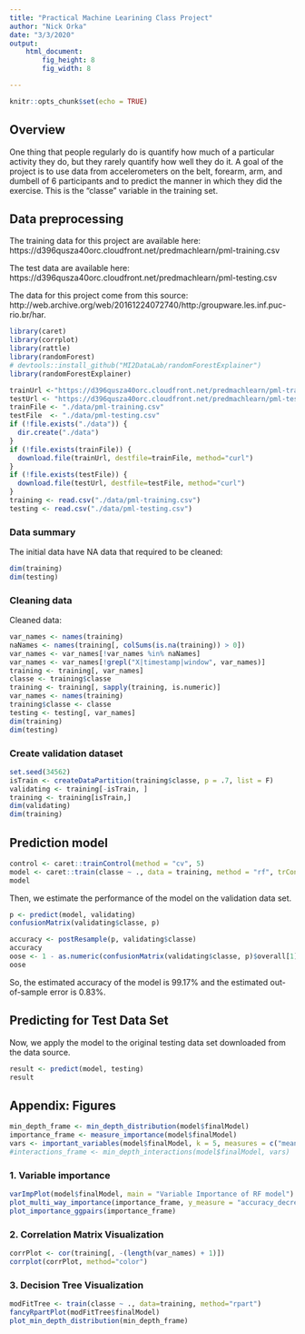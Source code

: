 ```yaml
---
title: "Practical Machine Learining Class Project"
author: "Nick Orka"
date: "3/3/2020"
output: 
    html_document:
        fig_height: 8
        fig_width: 8

---
```


```r
knitr::opts_chunk$set(echo = TRUE)
```

## Overview

One thing that people regularly do is quantify how much of a particular activity they do, but they rarely quantify how well they do it. A goal of the project is to use data from accelerometers on the belt, forearm, arm, and dumbell of 6 participants and to predict the manner in which they did the exercise. This is the "classe" variable in the training set.

## Data preprocessing
The training data for this project are available here:  
https://d396qusza40orc.cloudfront.net/predmachlearn/pml-training.csv

The test data are available here:  
https://d396qusza40orc.cloudfront.net/predmachlearn/pml-testing.csv

The data for this project come from this source:   http://web.archive.org/web/20161224072740/http:/groupware.les.inf.puc-rio.br/har. 
```r
library(caret)
library(corrplot)
library(rattle)
library(randomForest)
# devtools::install_github("MI2DataLab/randomForestExplainer")
library(randomForestExplainer)
```
```r
trainUrl <-"https://d396qusza40orc.cloudfront.net/predmachlearn/pml-training.csv"
testUrl <- "https://d396qusza40orc.cloudfront.net/predmachlearn/pml-testing.csv"
trainFile <- "./data/pml-training.csv"
testFile  <- "./data/pml-testing.csv"
if (!file.exists("./data")) {
  dir.create("./data")
}
if (!file.exists(trainFile)) {
  download.file(trainUrl, destfile=trainFile, method="curl")
}
if (!file.exists(testFile)) {
  download.file(testUrl, destfile=testFile, method="curl")
}
training <- read.csv("./data/pml-training.csv")
testing <- read.csv("./data/pml-testing.csv")
```
### Data summary
The initial data have NA data that required to be cleaned:
```r
dim(training)
dim(testing)
```
### Cleaning data
Cleaned data:
```r
var_names <- names(training)
naNames <- names(training[, colSums(is.na(training)) > 0])
var_names <- var_names[!var_names %in% naNames]
var_names <- var_names[!grepl("X|timestamp|window", var_names)]
training <- training[, var_names]
classe <- training$classe
training <- training[, sapply(training, is.numeric)]
var_names <- names(training)
training$classe <- classe
testing <- testing[, var_names]
dim(training)
dim(testing)
```
### Create validation dataset
```r
set.seed(34562)
isTrain <- createDataPartition(training$classe, p = .7, list = F)
validating <- training[-isTrain, ]
training <- training[isTrain,]
dim(validating)
dim(training)
```
## Prediction model
```r
control <- caret::trainControl(method = "cv", 5)
model <- caret::train(classe ~ ., data = training, method = "rf", trControl = control, ntree = 250, localImp = TRUE)
model
```
Then, we estimate the performance of the model on the validation data set.  
```r
p <- predict(model, validating)
confusionMatrix(validating$classe, p)
```
```r
accuracy <- postResample(p, validating$classe)
accuracy
oose <- 1 - as.numeric(confusionMatrix(validating$classe, p)$overall[1])
oose
```
So, the estimated accuracy of the model is 99.17% and the estimated out-of-sample error is 0.83%.

## Predicting for Test Data Set
Now, we apply the model to the original testing data set downloaded from the data source. 
```r
result <- predict(model, testing)
result
```  

## Appendix: Figures
```r
min_depth_frame <- min_depth_distribution(model$finalModel)
importance_frame <- measure_importance(model$finalModel)
vars <- important_variables(model$finalModel, k = 5, measures = c("mean_min_depth", "no_of_trees"))
#interactions_frame <- min_depth_interactions(model$finalModel, vars)
```

### 1. Variable importance
```r
varImpPlot(model$finalModel, main = "Variable Importance of RF model")
plot_multi_way_importance(importance_frame, y_measure = "accuracy_decrease", x_measure = "mean_min_depth", size_measure = "p_value", no_of_labels = 5)
plot_importance_ggpairs(importance_frame)
```

### 2. Correlation Matrix Visualization  

```r
corrPlot <- cor(training[, -(length(var_names) + 1)])
corrplot(corrPlot, method="color")
```

### 3. Decision Tree Visualization

```r
modFitTree <- train(classe ~ ., data=training, method="rpart")
fancyRpartPlot(modFitTree$finalModel)
plot_min_depth_distribution(min_depth_frame)
```


